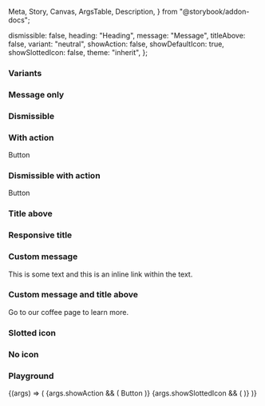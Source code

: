   Meta,
  Story,
  Canvas,
  ArgsTable,
  Description,
} from "@storybook/addon-docs";

<Meta title="Alert" component={IcAlert} />

<Description markdown={readme} />

  dismissible: false,
  heading: "Heading",
  message: "Message",
  titleAbove: false,
  variant: "neutral",
  showAction: false,
  showDefaultIcon: true,
  showSlottedIcon: false,
  theme: "inherit",
};

### Variants

<Canvas>
  <Story name="Variants">
    <IcAlert
      heading="Neutral"
      message="This alert is for displaying miscellaneous messages"
    />
    <IcAlert
      variant="info"
      heading="Info"
      message="This alert is for displaying information"
    />
    <IcAlert
      variant="error"
      heading="Error"
      message="This alert is for displaying errors"
    />
    <IcAlert
      variant="warning"
      heading="Warning"
      message="This alert is for displaying warnings"
    />
    <IcAlert
      variant="success"
      heading="Success"
      message="This alert is for displaying success messages. It has a very long message with lots of text which goes over multiple lines so the alert should expand as well to make sure it doesn't overflow"
    />
  </Story>
</Canvas>

### Message only

<Canvas>
  <Story name="Message only">
    <IcAlert message="This alert is for displaying miscellaneous messages" />
  </Story>
</Canvas>

### Dismissible

<Canvas>
  <Story name="Dismissible">
    <IcAlert
      heading="Neutral"
      message="This alert is for displaying miscellaneous messages"
      dismissible
    />
  </Story>
</Canvas>

### With action

<Canvas>
  <Story name="With action">
    <IcAlert
      heading="Neutral"
      message="This alert is for displaying miscellaneous messages"
    >
      <IcButton slot="action" variant="secondary" monochrome="true">
        Button
      </IcButton>
    </IcAlert>
  </Story>
</Canvas>

### Dismissible with action

<Canvas>
  <Story name="Dismissible with action">
    <IcAlert
      heading="Neutral"
      message="This alert is for displaying miscellaneous messages"
      dismissible
    >
      <IcButton slot="action" variant="secondary" monochrome="true">
        Button
      </IcButton>
    </IcAlert>
  </Story>
</Canvas>

### Title above

<Canvas>
  <Story name="Title above">
    <IcAlert
      heading="Neutral"
      message="This alert is for displaying miscellaneous messages"
      titleAbove
    />
  </Story>
</Canvas>

### Responsive title

<Canvas>
  <Story name="Responsive title">
    <IcAlert
      heading="This title is very long so should force the alert to add 'title-above'"
      message="This alert does not have 'title-above' added as a prop but it is forced to add it due to the length of the title"
    />
    <IcAlert
      variant="success"
      heading="Shorter title"
      message="Neither of these has 'title-above' set to true"
    />
  </Story>
</Canvas>

### Custom message

<Canvas>
  <Story name="Custom message">
    <IcAlert heading="This alert uses a custom message slot">
      <p slot="message">
        This is some text and
        <IcLink href="/" inline>
          this is an inline link
        </IcLink>
        within the text.
      </p>
    </IcAlert>
  </Story>
</Canvas>

### Custom message and title above

<Canvas>
  <Story name="Custom message and title above">
    <IcAlert heading="Want to know more about our coffee?" titleAbove>
      <span slot="message" style={{ font: "var(--ic-font-body)" }}>
        Go to our <IcLink href="/">coffee page</IcLink> to learn more.
      </span>
    </IcAlert>
  </Story>
</Canvas>

### Slotted icon

<Canvas>
  <Story name="Slotted icon">
      <IcAlert
        id="alert"
        heading="Neutral"
        message="This alert contains a slotted icon"
        showDefaultIcon="false"
      >
        <SlottedSVG
          slot="neutral-icon"
          xmlns="http://www.w3.org/2000/svg"
          height="24px"
          viewBox="0 0 24 24"
          width="24px"
          fill="#000000"
        >
          <path d="M0 0h24v24H0V0z" fill="none" />
          <path
            d="M17.65 6.35C16.2 4.9 14.21 4 12 4c-4.42 0-7.99 3.58-7.99 8s3.57 8 7.99 8c3.73 0 6.84-2.55 7.73-6h-2.08c-.82 2.33-3.04 4-5.65 4-3.31 0-6-2.69-6-6s2.69-6 6-6c1.66 0 3.14.69 4.22 1.78L13 11h7V4l-2.35 2.35z"
          />
        </SlottedSVG>
      </IcAlert>
  </Story>
</Canvas>

### No icon

<Canvas>
  <Story name="No icon">
      <IcAlert
        id="alert"
        heading="Neutral"
        message="This alert has no icon"
        showDefaultIcon="false"
      ></IcAlert>
  </Story>
</Canvas>

### Playground

<Canvas>
  <Story
    args={defaultArgs}
    argTypes={{
      variant: {
        options: [
          "neutral",
          "info",
          "warning",
          "error",
          "success",
        ],
        control: { type: "select" },
      },
      theme: {
        options: ["inherit", "light", "dark"],
        control: { type: "inline-radio" },
      },
    }}
    name="Playground"
  >
    {(args) => (
      <IcAlert
        dismissible={args.dismissible}
        variant={args.variant}
        heading={args.heading}
        message={args.message}
        titleAbove={args.titleAbove}
        showDefaultIcon={args.showDefaultIcon}
        theme={args.theme}
      >
        {args.showAction && (
          <IcButton slot="action" variant="secondary" monochrome="true">
            Button
          </IcButton>
        )}
        {args.showSlottedIcon && (
        <SlottedSVG
          slot="neutral-icon"
          xmlns="http://www.w3.org/2000/svg"
          height="24px"
          viewBox="0 0 24 24"
          width="24px"
          fill="#000000"
        >
          <path d="M0 0h24v24H0V0z" fill="none" />
          <path
            d="M17.65 6.35C16.2 4.9 14.21 4 12 4c-4.42 0-7.99 3.58-7.99 8s3.57 8 7.99 8c3.73 0 6.84-2.55 7.73-6h-2.08c-.82 2.33-3.04 4-5.65 4-3.31 0-6-2.69-6-6s2.69-6 6-6c1.66 0 3.14.69 4.22 1.78L13 11h7V4l-2.35 2.35z"
          />
        </SlottedSVG>
        )}
      </IcAlert>
    )}
  </Story>
</Canvas>